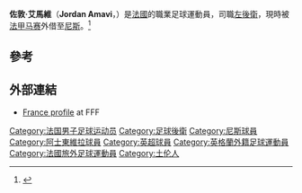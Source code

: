 {{noteta|G1=足球|G2=EPL|G3=FAcup|G4=uefa
|1=zh-hans:乔丹·阿马维;zh-hk:佐敦·艾馬維;zh-tw:佐敦·艾馬維;
|2=zh-hans:乔丹;zh-hk:佐敦;zh-tw:佐敦;
|3=zh-hans:阿马维;zh-hk:艾馬維;zh-tw:艾馬維;
}}
{{Infobox football biography
| name = 佐敦·艾馬維<br />Jordan Amavi
| image = FC Salzburg versus Olympique Marseille (3. Mai 2018) 04 (cropped).jpg
| image_size = 150px
|fullname            = Jordan Kevin Amavi<ref>{{cite web |url=http://m.premierleague.com/en-gb/news/article.080815-2015-2016-premier-league-squad-numbers-released.html |title=Player shirt numbers for 20 Barclays Premier League clubs released |publisher=Premier League |date=8 August 2015 |accessdate=9 August 2015 |deadurl=yes |archiveurl=https://web.archive.org/web/20150809220849/http://m.premierleague.com/en-gb/news/article.080815-2015-2016-premier-league-squad-numbers-released.html |archivedate=2015-08-09 |df= }}</ref>
|birth_date          = {{birth date and age|1994|3|9|df=y}}<ref name="Premier League">{{cite web |url=http://www.premierleague.com/en-gb/players/profile.overview.html/jordan-amavi |title=Premier League Player Profile Jordan Amavi |author=<!--Staff writer(s); no by-line.--> |date=2016 |publisher=Barclays Premier League |access-date=4 February 2016 |archive-date=2016-04-19 |archive-url=https://web.archive.org/web/20160419191613/http://www.premierleague.com/en-gb/players/profile.overview.html/jordan-amavi |dead-url=no }}</ref>
|birth_place         = 法國[[土倫|土倫]]
|position            = [[左後衛|左後衛]]
|height      = {{convert|1.76|m|abbr=on}}
|currentclub         = [[尼斯奧林匹克體操會|尼斯]] ([[马赛奥林匹克|马赛]]外借)
| clubnumber = 12
|youthyears1         = 2001–2010
|youthclubs1         = [[土倫瓦爾體育會|土倫瓦爾]]
|youthyears2         = 2010–2013
|youthclubs2         = [[尼斯奧林匹克體操會|尼斯]]
|years1              = 2011–2013
|clubs1              = [[尼斯奧林匹克體操會|尼斯B隊]]
|caps1               = 20
|goals1              = 3
|years2              = 2013–2015
|clubs2              = [[尼斯奧林匹克體操會|尼斯]]
|caps2               = 60
|goals2              = 4
|years3              = 2015–2017
|clubs3              = [[阿士東維拉足球會|阿士東維拉]]
|caps3               = 44
|goals3              = 0
| years4 = 2017–
| clubs4 = [[马赛奥林匹克|马赛]]
| caps4 = 96
| goals4 = 2 
| years5 = 2022–
| clubs5 = → [[尼斯奧林匹克體操會|尼斯]] (外借)
| caps5 = 0
| goals5 = 0
|nationalyears1      = 2012
|nationalteam1       = 法國U18
|nationalcaps1       = 2
|nationalgoals1      = 0
|nationalyears2      = 2013–2014
|nationalteam2       = 法國U20
|nationalcaps2       = 6
|nationalgoals2      = 0
|nationalyears3      = 2014–2016
|nationalteam3       = [[法國21歲以下國家足球隊|法國U21]]
|nationalcaps3       = 10
|nationalgoals3      = 1
|medaltemplates      =
|club-update         = 5 January 2022
|nationalteam-update = 18:13, 2 July 2015 (UTC)
}}

'''佐敦·艾馬維'''（'''Jordan Amavi'''，{{bd|1994年|3月9日}}）是[[法國|法國]]的職業足球運動員，司職[[左後衛|左後衛]]，現時被[[法国足球甲级联赛|法甲]][[马赛奥林匹克|马赛]]外借至[[尼斯奧林匹克體操會|尼斯]]。<ref>{{Cite web |url=http://www.dailymail.co.uk/sport/football/article-3166333/Aston-Villa-sign-promising-young-left-Jordan-Amavi-French-Nice.html |title=存档副本 |accessdate=2015-10-09 |archive-date=2015-09-07 |archive-url=https://web.archive.org/web/20150907211437/http://www.dailymail.co.uk/sport/football/article-3166333/Aston-Villa-sign-promising-young-left-Jordan-Amavi-French-Nice.html |dead-url=no }}</ref>

==參考==
{{Reflist}}

==外部連結==
* [http://www.fff.fr/equipes-de-france/tous-les-joueurs/fiche-joueur/1716220394-jordan-amavi France profile]{{Wayback|url=http://www.fff.fr/equipes-de-france/tous-les-joueurs/fiche-joueur/1716220394-jordan-amavi |date=20150924133512 }} at FFF

<!--{{马赛球员名单}}-->
{{尼斯球员名单}}

{{DEFAULTSORT: Amavi, Jordan}}
[[Category:法国男子足球运动员|Category:法国男子足球运动员]]
[[Category:足球後衛|Category:足球後衛]]
[[Category:尼斯球員|Category:尼斯球員]]
[[Category:阿士東維拉球員|Category:阿士東維拉球員]]
[[Category:英超球員|Category:英超球員]]
[[Category:英格蘭外籍足球運動員|Category:英格蘭外籍足球運動員]]
[[Category:法國旅外足球運動員|Category:法國旅外足球運動員]]
[[Category:土伦人|Category:土伦人]]